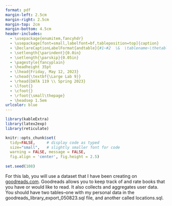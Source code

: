 ```yaml
---
format: pdf
margin-left: 2.5cm
margin-right: 2.5cm
margin-top: 2cm
margin-bottom: 4.5cm
header-includes:
  - \usepackage{enumitem,fancyhdr}
  - \usepackage[font=small,labelfont=bf,tableposition=top]{caption}
  - \DeclareCaptionLabelFormat{andtable}{#1~#2  \&  \tablename~\thetable}
  - \setlength{\parindent}{0.0in}
  - \setlength{\parskip}{0.05in}
  - \pagestyle{fancyplain}
  - \headheight 35pt
  - \lhead{Friday, May 12, 2023}
  - \chead{\textbf{\Large Lab 9}}
  - \rhead{DATA 119 \\ Spring 2023}
  - \lfoot{}
  - \cfoot{}
  - \rfoot{\small\thepage}
  - \headsep 1.5em
urlcolor: blue
---
```


<!-- \thispagestyle{fancy} -->

```r
library(kableExtra)
library(latex2exp)
library(reticulate)

knitr::opts_chunk$set(
  tidy=FALSE,     # display code as typed
  size="small",   # slightly smaller font for code
  warning = FALSE, message = FALSE, 
  fig.align = 'center', fig.height = 2.5) 
 
set.seed(108)
```


\section*{Problem One: Goodreads Data}

For this lab, you will use a dataset that I have been creating on [goodreads.com](goodreads.com). Goodreads allows you to keep track of and rate books that you have or would like to read. It also collects and aggregates user data. You should have two tables--one with my personal data in the goodreads_library_export_050823.sql file, and another called locations.sql. 

\begin{enumerate}[label=\alph*.]
  \item Download the two .sql files. Using the online interpreter \href{https://sqliteonline.com/}{https://sqliteonline.com/}, upload them both and rename them to \texttt{nussbaum\_goodreads} and \texttt{locations}.
  \item Write a query that will allow you to view all of the columns in \texttt{nussbaum\_goodreads}. How many rows are there? How many variables are there? Read through the columns to try and get a sense of what each variable means.
  \item What kind of binding do I read most frequently, according to this database?
  \item What book did I add to the database most recently?
  \item Is there a publisher that I seem to enjoy more than others, based on my ratings? For ease of answering, sort the output by some reasonable value.
  \item The results of the previous query should seem suspicious to you. Suppose you want to answer the same question--what publisher do I enjoy the most--but considering only publishers that I have read from at least five times.
  \item A friend of mine has a personal rule--he will not read books that are rated as less than a 3.8 on Goodreads. What are some books that I have read that I could recommend to him? What is the most popular book that I have read that I could recommend to him?
  \item What are the longest and shortest books I have read?
  \item Why might the short book from the previous question have 0 pages? Are there more books that have 0 pages?
  \item What is the average page length of an audiobook? Make sure to consider all possible bindings. 
  \item Write a query that will allow you to view all of the columns in \texttt{locations}. How many rows are there? How many variables are there? Read through the columns to try and get a sense of what each variable means.
  \item How many of these books take place in each continent?
  \item How many books are on both lists? It may help to abbreviate the tables in your query.
  \item How many books have I read that take place in Illinois? It may help to create a new table. 
  \item What is one of the books I liked best that took place in England, and what is the book that I liked least that took place in England? 
  \item What is the most highly rated book that takes place in each of Argentina, France, Germany, Japan, Italy, and Switzerland? 
  \item Write a query that you think answers an interesting question about this dataset. Post the question in the thread on Ed so that your classmates can get more practice!
\end{enumerate}
